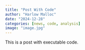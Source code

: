 ```yaml
---
title: "Post With Code"
author: "Harlow Malloc"
date: "2024-12-28"
categories: [news, code, analysis]
image: "image.jpg"
---
```


This is a post with executable code.
